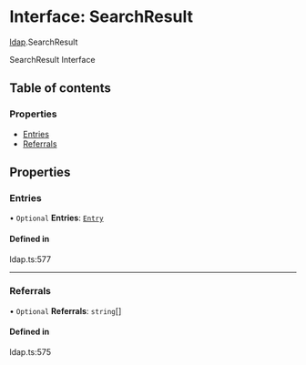 # Interface: SearchResult

[ldap](/templates/protocols/javascript/modules/ldap).SearchResult

SearchResult Interface

## Table of contents

### Properties

- [Entries](/templates/protocols/javascript/modules/ldap.SearchResult#entries)
- [Referrals](/templates/protocols/javascript/modules/ldap.SearchResult#referrals)

## Properties

### Entries

• `Optional` **Entries**: [`Entry`](/templates/protocols/javascript/modules/ldap.Entry)

#### Defined in

ldap.ts:577

___

### Referrals

• `Optional` **Referrals**: `string`[]

#### Defined in

ldap.ts:575

